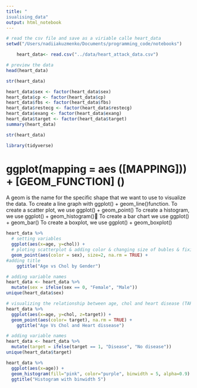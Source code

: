 ```yaml
---
title: "
isualising_data"
output: html_notebook
---
```


```r
# read the csv file and save as a viriable calle heart_data
setwd("/Users/nadiiakuzmenko/Documents/programming_code/notebooks")

	heart_data<- read.csv("../data/heart_attack_data.csv")
```

```r
# preview the data
head(heart_data)
```
```r
str(heart_data)
```
```r
heart_data$sex <- factor(heart_data$sex)
heart_data$cp <- factor(heart_data$cp)
heart_data$fbs <- factor(heart_data$fbs)
heart_data$restecg <- factor(heart_data$restecg)
heart_data$exang <- factor(heart_data$exang)
heart_data$target <- factor(heart_data$target)
summary(heart_data)
```

```r
str(heart_data)
```

```r
library(tidyverse)
```
# ggplot(mapping = aes ([MAPPING])) + [GEOM_FUNCTION] ()
A geom is the  name for the specific shape  that  we want  to use to visualize the  data.
To create  a line graph  with ggplot() + geom_line()function.
To create  a scatter  plot, we use ggplot() + geom_point()
To create  a histogram,  we use ggplot() + geom_histogram()
To create  a bar chart  we use ggplot() + geom_bar()
To create  a boxplot,  we use ggplot() + geom_boxplot()



```r
heart_data %>%
  # setting variables
  ggplot(aes(x=age, y=chol)) + 
  # ploting scatterplot & adding color & changing size of bubles & fixing issues
  geom_point(aes(color = sex), size=2, na.rm = TRUE) +
#adding title
    ggtitle("Age vs Chol by Gender")

```
```r
# adding variable names
heart_data <- heart_data %>% 
  mutate(sex = ifelse(sex == 0, "Female", "Male"))
unique(heart_data$sex)
```

```r
# visualizing the relationship between age, chol and heart disease (TARGET)
heart_data %>%
  ggplot(aes(x=age, y=chol, z=target)) +
  geom_point(aes(color= target), na.rm = TRUE) +
    ggtitle("Age Vs Chol and Heart dissease")
```
```r
# adding variable names
heart_data <- heart_data %>% 
  mutate(target = ifelse(target == 1, "Disease", "No disease"))
unique(heart_data$target)
```

```r
heart_data %>%
  ggplot(aes(x=age)) +
  geom_histogram(fill="pink", color="purple", binwidth = 5, alpha=0.9) +
  ggtitle("Histogram with binwidth 5")
```


